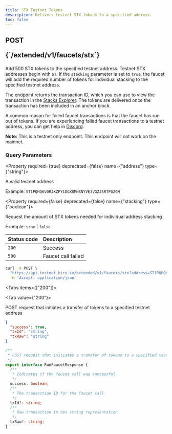 ```yaml
---
title: STX Testnet Tokens
description: Delivers testnet STX tokens to a specified address.
toc: false
---
```



<Root>

<API>

<div className='flex-1'>

<h2 className="not-prose mb-2 inline-flex items-center gap-3 font-mono">
  <div className="rounded-lg border px-1 py-0.5 text-xs font-medium border-yellow-400/50 bg-yellow-400/20 text-yellow-600 dark:text-yellow-400">
    POST
  </div>
  <p className="text-xs break-words overflow-hidden w-[95%]">{`/extended/v1/faucets/stx`}</p>
</h2>

Add 500 STX tokens to the specified testnet address. Testnet STX addresses begin with `ST`. If the `stacking`
parameter is set to `true`, the faucet will add the required number of tokens for individual stacking to the
specified testnet address.

The endpoint returns the transaction ID, which you can use to view the transaction in the
[Stacks Explorer](https://explorer.hiro.so/?chain=testnet). The tokens are delivered once the transaction has
been included in an anchor block.

A common reason for failed faucet transactions is that the faucet has run out of tokens. If you are experiencing
failed faucet transactions to a testnet address, you can get help in [Discord](https://stacks.chat).

**Note:** This is a testnet only endpoint. This endpoint will not work on the mainnet.

### Query Parameters

<Property required={true} deprecated={false} name={"address"} type={"string"}>

A valid testnet address

<span>Example:  `ST1PQHQKV0RJXZFY1DGX8MNSNYVE3VGZJSRTPGZGM`</span>

</Property>

<Property required={false} deprecated={false} name={"stacking"} type={"boolean"}>

Request the amount of STX tokens needed for individual address stacking

<span>Example:  `true` | `false`</span>

</Property>

| Status code | Description       |
|:------------|:------------------|
| `200`       | Success           |
| `500`       | Faucet call failed|

</div>

<APIExample>

```bash title="Terminal"
curl -X POST \
  "https://api.testnet.hiro.so/extended/v1/faucets/stx?address=ST1PQHQKV0RJXZFY1DGX8MNSNYVE3VGZJSRTPGZGM" \
  -H 'Accept: application/json'
```

<Tabs items={["200"]}>

<Tab value={"200"}>

POST request that initiates a transfer of tokens to a specified testnet address

```json title="Example response"
{
  "success": true,
  "txId": "string",
  "txRaw": "string"
}
```

<Accordions>

<Accordion title="Schema">

```ts
/**
 * POST request that initiates a transfer of tokens to a specified testnet address
 */
export interface RunFaucetResponse {
  /**
   * Indicates if the faucet call was successful
   */
  success: boolean;
  /**
   * The transaction ID for the faucet call
   */
  txId?: string;
  /**
   * Raw transaction in hex string representation
   */
  txRaw?: string;
}

```

</Accordion>

</Accordions>

</Tab>

</Tabs>

</APIExample>

</API>

</Root>